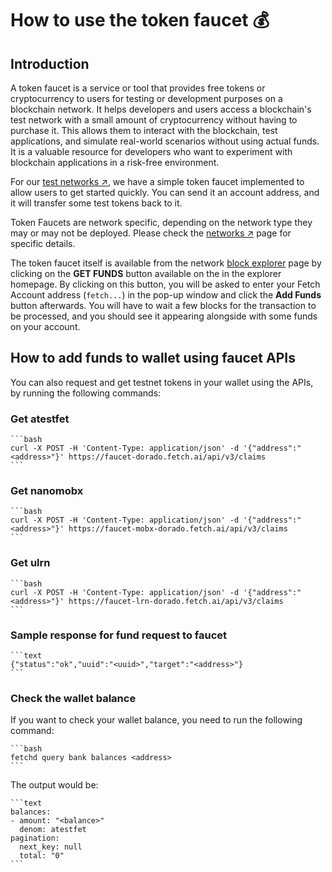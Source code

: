 # How to use the token faucet 💰

## Introduction

A token faucet is a service or tool that provides free tokens or cryptocurrency to users for testing or development purposes on a blockchain network. It helps developers and users access a blockchain's test network with a small amount of cryptocurrency without having to purchase it. This allows them to interact with the blockchain, test applications, and simulate real-world scenarios without using actual funds. It is a valuable resource for developers who want to experiment with blockchain applications in a risk-free environment.

For our [test networks ↗️](/references/fetch-network/ledger/active-networks#test-nets), we have a simple token faucet implemented to allow users to get started quickly. You can send it an account address, and it will transfer some test tokens back to it.

Token Faucets are network specific, depending on the network type they may or may not be deployed. Please check the [networks ↗️](/references/ledger/active-networks) page for specific details.

The token faucet itself is available from the network [block explorer](/guides/fetch-network/ledger/block-explorer) page by clicking on the **GET FUNDS** button available on the in the explorer homepage. By clicking on this button, you will be asked to enter your Fetch Account address (`fetch...`) in the pop-up window and click the **Add Funds** button afterwards. You will have to wait a few blocks for the transaction to be processed, and you should see it appearing alongside with some funds on your account.

## How to add funds to wallet using faucet APIs

You can also request and get testnet tokens in your wallet using the APIs, by running the following commands:

### Get atestfet

    ```bash
    curl -X POST -H 'Content-Type: application/json' -d '{"address":"<address>"}' https://faucet-dorado.fetch.ai/api/v3/claims
    ```

### Get nanomobx

    ```bash
    curl -X POST -H 'Content-Type: application/json' -d '{"address":"<address>"}' https://faucet-mobx-dorado.fetch.ai/api/v3/claims
    ```

### Get ulrn

    ```bash
    curl -X POST -H 'Content-Type: application/json' -d '{"address":"<address>"}' https://faucet-lrn-dorado.fetch.ai/api/v3/claims
    ```

### Sample response for fund request to faucet

    ```text
    {"status":"ok","uuid":"<uuid>","target":"<address>"}
    ```

### Check the wallet balance

If you want to check your wallet balance, you need to run the following command:

    ```bash
    fetchd query bank balances <address>
    ```

The output would be:

    ```text
    balances:
    - amount: "<balance>"
      denom: atestfet
    pagination:
      next_key: null
      total: "0"
    ```
